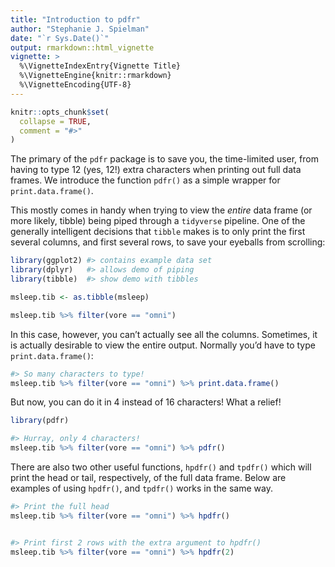 ```yaml
---
title: "Introduction to pdfr"
author: "Stephanie J. Spielman"
date: "`r Sys.Date()`"
output: rmarkdown::html_vignette
vignette: >
  %\VignetteIndexEntry{Vignette Title}
  %\VignetteEngine{knitr::rmarkdown}
  %\VignetteEncoding{UTF-8}
---
```


```r
knitr::opts_chunk$set(
  collapse = TRUE,
  comment = "#>"
)
```

The primary of the `pdfr` package is to save you, the time-limited user, from having to type 12 (yes, 12!) extra characters when printing out full data frames. We introduce the function `pdfr()` as a simple wrapper for `print.data.frame()`. 

This mostly comes in handy when trying to view the *entire* data frame (or more likely, tibble) being piped through a `tidyverse` pipeline. One of the generally intelligent decisions that `tibble` makes is to only print the first several columns, and first several rows, to save your eyeballs from scrolling:

```r
library(ggplot2) #> contains example data set
library(dplyr)   #> allows demo of piping
library(tibble)  #> show demo with tibbles

msleep.tib <- as.tibble(msleep)

msleep.tib %>% filter(vore == "omni")
```

In this case, however, you can't actually see all the columns.
Sometimes, it is actually desirable to view the entire output. Normally you'd have to type `print.data.frame()`:

```r
#> So many characters to type!
msleep.tib %>% filter(vore == "omni") %>% print.data.frame()
```

But now, you can do it in 4 instead of 16 characters! What a relief!
```r
library(pdfr)

#> Hurray, only 4 characters!
msleep.tib %>% filter(vore == "omni") %>% pdfr()
```

There are also two other useful functions, `hpdfr()` and `tpdfr()` which will print the head or tail, respectively, of the full data frame. Below are examples of using `hpdfr()`, and `tpdfr()` works in the same way.
```r
#> Print the full head
msleep.tib %>% filter(vore == "omni") %>% hpdfr()


#> Print first 2 rows with the extra argument to hpdfr()
msleep.tib %>% filter(vore == "omni") %>% hpdfr(2)
```




